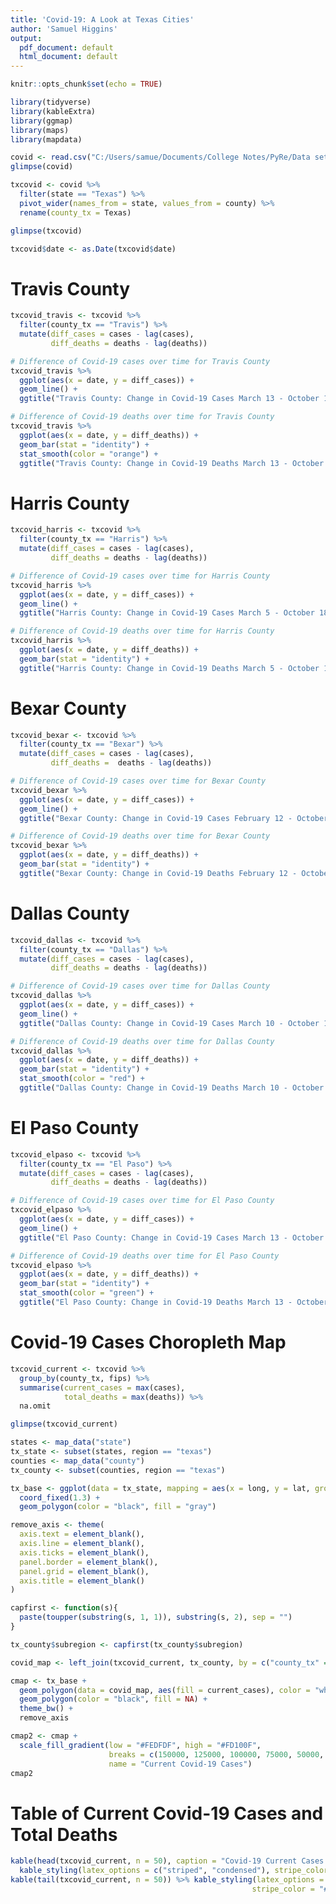 ---
title: 'Covid-19: A Look at Texas Cities'
author: 'Samuel Higgins'
output:
  pdf_document: default
  html_document: default
---

```{r setup, include=FALSE}
knitr::opts_chunk$set(echo = TRUE)
```

```{R}
library(tidyverse)
library(kableExtra)
library(ggmap)
library(maps)
library(mapdata)

covid <- read.csv("C:/Users/samue/Documents/College Notes/PyRe/Data sets/us-counties.csv")
glimpse(covid)

```


```{R}
txcovid <- covid %>% 
  filter(state == "Texas") %>%
  pivot_wider(names_from = state, values_from = county) %>%
  rename(county_tx = Texas)

glimpse(txcovid)

txcovid$date <- as.Date(txcovid$date)

```

# Travis County
```{R}
txcovid_travis <- txcovid %>% 
  filter(county_tx == "Travis") %>%
  mutate(diff_cases = cases - lag(cases), 
         diff_deaths = deaths - lag(deaths))

# Difference of Covid-19 cases over time for Travis County
txcovid_travis %>% 
  ggplot(aes(x = date, y = diff_cases)) +
  geom_line() +
  ggtitle("Travis County: Change in Covid-19 Cases March 13 - October 18")

# Difference of Covid-19 deaths over time for Travis County
txcovid_travis %>% 
  ggplot(aes(x = date, y = diff_deaths)) +
  geom_bar(stat = "identity") +
  stat_smooth(color = "orange") +
  ggtitle("Travis County: Change in Covid-19 Deaths March 13 - October 18")

```

# Harris County
```{R}
txcovid_harris <- txcovid %>% 
  filter(county_tx == "Harris") %>% 
  mutate(diff_cases = cases - lag(cases),
         diff_deaths = deaths - lag(deaths))

# Difference of Covid-19 cases over time for Harris County
txcovid_harris %>%
  ggplot(aes(x = date, y = diff_cases)) +
  geom_line() +
  ggtitle("Harris County: Change in Covid-19 Cases March 5 - October 18")

# Difference of Covid-19 deaths over time for Harris County
txcovid_harris %>% 
  ggplot(aes(x = date, y = diff_deaths)) +
  geom_bar(stat = "identity") +
  ggtitle("Harris County: Change in Covid-19 Deaths March 5 - October 18")

```

# Bexar County
```{R}
txcovid_bexar <- txcovid %>%
  filter(county_tx == "Bexar") %>%
  mutate(diff_cases = cases - lag(cases),
         diff_deaths =  deaths - lag(deaths))

# Difference of Covid-19 cases over time for Bexar County
txcovid_bexar %>% 
  ggplot(aes(x = date, y = diff_cases)) +
  geom_line() +
  ggtitle("Bexar County: Change in Covid-19 Cases February 12 - October 18")

# Difference of Covid-19 deaths over time for Bexar County
txcovid_bexar %>%
  ggplot(aes(x = date, y = diff_deaths)) + 
  geom_bar(stat = "identity") +
  ggtitle("Bexar County: Change in Covid-19 Deaths February 12 - October 18")

```

# Dallas County
```{R}
txcovid_dallas <- txcovid %>%
  filter(county_tx == "Dallas") %>%
  mutate(diff_cases = cases - lag(cases),
         diff_deaths = deaths - lag(deaths))

# Difference of Covid-19 cases over time for Dallas County
txcovid_dallas %>%
  ggplot(aes(x = date, y = diff_cases)) +
  geom_line() +
  ggtitle("Dallas County: Change in Covid-19 Cases March 10 - October 18")

# Difference of Covid-19 deaths over time for Dallas County
txcovid_dallas %>% 
  ggplot(aes(x = date, y = diff_deaths)) +
  geom_bar(stat = "identity") +
  stat_smooth(color = "red") +
  ggtitle("Dallas County: Change in Covid-19 Deaths March 10 - October 18")

```

# El Paso County
```{R}
txcovid_elpaso <- txcovid %>% 
  filter(county_tx == "El Paso") %>%
  mutate(diff_cases = cases - lag(cases),
         diff_deaths = deaths - lag(deaths))

# Difference of Covid-19 cases over time for El Paso County
txcovid_elpaso %>% 
  ggplot(aes(x = date, y = diff_cases)) +
  geom_line() + 
  ggtitle("El Paso County: Change in Covid-19 Cases March 13 - October 18")

# Difference of Covid-19 deaths over time for El Paso County
txcovid_elpaso %>% 
  ggplot(aes(x = date, y = diff_deaths)) +
  geom_bar(stat = "identity") +
  stat_smooth(color = "green") +
  ggtitle("El Paso County: Change in Covid-19 Deaths March 13 - October 18")

```

# Covid-19 Cases Choropleth Map 
```{R}
txcovid_current <- txcovid %>%
  group_by(county_tx, fips) %>% 
  summarise(current_cases = max(cases),
            total_deaths = max(deaths)) %>%
  na.omit

glimpse(txcovid_current)

states <- map_data("state")
tx_state <- subset(states, region == "texas")
counties <- map_data("county")
tx_county <- subset(counties, region == "texas")

tx_base <- ggplot(data = tx_state, mapping = aes(x = long, y = lat, group = group)) +
  coord_fixed(1.3) +
  geom_polygon(color = "black", fill = "gray")

remove_axis <- theme(
  axis.text = element_blank(),
  axis.line = element_blank(),
  axis.ticks = element_blank(),
  panel.border = element_blank(),
  panel.grid = element_blank(),
  axis.title = element_blank()
)

capfirst <- function(s){
  paste(toupper(substring(s, 1, 1)), substring(s, 2), sep = "")
}

tx_county$subregion <- capfirst(tx_county$subregion)

covid_map <- left_join(txcovid_current, tx_county, by = c("county_tx" = "subregion"))

cmap <- tx_base +
  geom_polygon(data = covid_map, aes(fill = current_cases), color = "white") +
  geom_polygon(color = "black", fill = NA) + 
  theme_bw() +
  remove_axis

cmap2 <- cmap +
  scale_fill_gradient(low = "#FEDFDF", high = "#FD100F",
                      breaks = c(150000, 125000, 100000, 75000, 50000, 25000),
                      name = "Current Covid-19 Cases")
cmap2
```

# Table of Current Covid-19 Cases and Total Deaths
```{R}
kable(head(txcovid_current, n = 50), caption = "Covid-19 Current Cases and Deaths by County") %>%
  kable_styling(latex_options = c("striped", "condensed"), stripe_color = "#B2BEB5")
kable(tail(txcovid_current, n = 50)) %>% kable_styling(latex_options = c("striped", "condensed"), 
                                                      stripe_color = "#B2BEB5")
````
